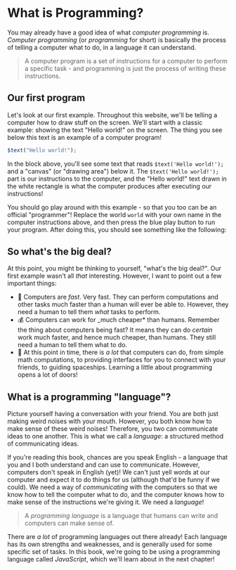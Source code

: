 
# What is Programming?

You may already have a good idea of what _computer programming_ is. _Computer programming_ (or _programming_ for short) is basically the process of telling a computer what to do, in a language it can understand.

> A computer program is a set of instructions for a computer to perform a specific task - and programming is just the process of writing these instructions.

## Our first program

Let's look at our first example. Throughout this website, we'll be telling a computer how to draw stuff on the screen. We'll start with a classic example: showing the text "Hello world!" on the screen. The thing you see below this text is an example of a computer program!

```js live=true
$text("Hello world!");
```

In the block above, you'll see some text that reads `$text('Hello world!');` and a "canvas" (or "drawing area") below it. The `$text('Hello world!');` part is our instructions to the computer, and the "Hello world!" text drawn in the white rectangle is what the computer produces after executing our instructions!

You should go play around with this example - so that you too can be an official "programmer"! Replace the world `world` with your own name in the computer instructions above, and then press the blue play button to run your program. After doing this, you should see something like the following:

<AppImage src={FirstExample} />

## So what's the big deal?

At this point, you might be thinking to yourself, "what's the big deal?". Our first example wasn't all _that_ interesting. However, I want to point out a few important things:

- :speedboat: Computers are _fast_. Very fast. They can perform computations and other tasks much faster than a human will ever be able to. However, they need a human to tell them _what_ tasks to perform.
- :moneybag: Computers can work for \_much cheaper* than humans. Remember the thing about computers being fast? It means they can do _certain_ work much faster, and hence much cheaper, than humans. They still need a human to tell them what to do.
- :rocket: At this point in time, there is _a lot_ that computers can do, from simple math computations, to providing interfaces for you to connect with your friends, to guiding spaceships. Learning a little about programming opens a lot of doors!

## What is a programming "language"?

Picture yourself having a conversation with your friend. You are both just making weird noises with your mouth. However, you both know how to make sense of these weird noises! Therefore, you two can communicate ideas to one another. This is what we call a _language_: a structured method of communicating ideas.

If you're reading this book, chances are you speak English - a language that you and I both understand and can use to communicate. However, computers don't speak in English (yet)! We can't just yell words at our computer and expect it to do things for us (although that'd be funny if we could). We need a way of _communicating_ with the computers so that we know how to tell the computer what to do, and the computer knows how to make sense of the instructions we're giving it. We need a _language_!

> A _programming language_ is a language that humans can write and computers can make sense of.

There are _a lot_ of programming languages out there already! Each language has its own strengths and weaknesses, and is generally used for some specific set of tasks. In this book, we're going to be using a programming language called _JavaScript_, which we'll learn about in the next chapter!
